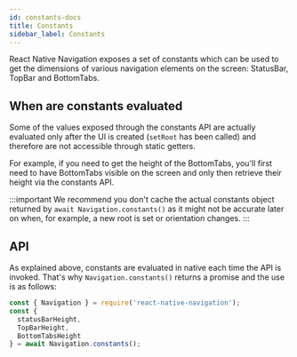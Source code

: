 ```yaml
---
id: constants-docs
title: Constants
sidebar_label: Constants
---
```


React Native Navigation exposes a set of constants which can be used to get the dimensions of various navigation elements on the screen: StatusBar, TopBar and BottomTabs.

## When are constants evaluated
Some of the values exposed through the constants API are actually evaluated only after the UI is created (`setRoot` has been called) and therefore are not accessible through static getters.

For example, if you need to get the height of the BottomTabs, you'll first need to have BottomTabs visible on the screen and only then retrieve their height via the constants API.

:::important
We recommend you don't cache the actual constants object returned by `await Navigation.constants()` as it might not be accurate later on when, for example, a new root is set or orientation changes.
:::

## API
As explained above, constants are evaluated in native each time the API is invoked. That's why `Navigation.constants()` returns a promise and the use is as follows:

```js
const { Navigation } = require('react-native-navigation');
const {
  statusBarHeight,
  TopBarHeight,
  BottomTabsHeight
} = await Navigation.constants();
```

